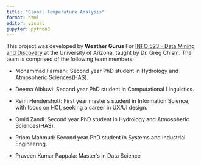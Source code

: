 ```yaml
---
title: "Global Temperature Analysis"
format: html
editor: visual
jupyter: python3
---
```


This project was developed by **Weather Gurus** For [INFO 523 - Data Mining and Discovery](https://datamineaz.org/) at the University of Arizona, taught by Dr. Greg Chism. The team is comprised of the following team members:

-   Mohammad Farmani: Second year PhD student in Hydrology and Atmospheric Sciences(HAS).

-   Deema Albluwi: Second year PhD student in Computational Linguistics.

-   Remi Hendershott: First year master's student in Information Science, with focus on HCI, seeking a career in UX/UI design. 

-   Omid Zandi: Second year PhD student in Hydrology and Atmospheric Sciences(HAS).

-   Priom Mahmud: Second year PhD student in Systems and Industrial Engineering.

-   Praveen Kumar Pappala: Master's in Data Science